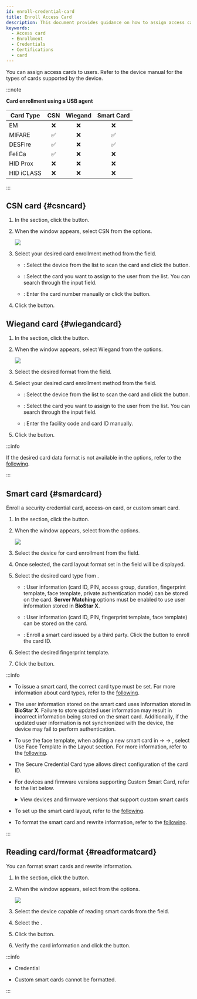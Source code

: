 ```yaml
---
id: enroll-credential-card
title: Enroll Access Card
description: This document provides guidance on how to assign access cards to users.
keywords:
  - Access card
  - Enrollment
  - Credentials
  - Certifications
  - card
---
```


You can assign access cards to users. Refer to the device manual for the types of cards supported by the device.

:::note

**Card enrollment using a USB agent**

<div className='table-fixed'>

| Card Type  | CSN | Wiegand | Smart Card |
| ---------- | :-: | :-----: | :--------: |
| EM         |  ❌  |    ❌    |      ❌     |
| MIFARE     |  ✅  |    ❌    |      ✅     |
| DESFire    |  ✅  |    ❌    |      ✅     |
| FeliCa     |  ✅  |    ❌    |      ❌     |
| HID Prox   |  ❌  |    ❌    |      ❌     |
| HID iCLASS |  ❌  |    ❌    |      ❌     |

</div>

:::

## CSN card {#csncard}

1. In the <Cmd sid='common.credential' product='2' /> section, click the <Cmd sid='button.addCard' product='2' /> button.

2. When the <Cmd sid='user.header.card' product='2' /> window appears, select <Cmd>CSN</Cmd> from the <Cmd sid='user.cardType' product='2' /> options.

   <Image src='/img/biostarx-new-user-credential-card-csn.png' />

3. Select your desired card enrollment method from the <Cmd sid='common.registrationOption' product='2' /> field.

   * <Cmd sid='common.registerByCardReader' product='2' />: Select the device from the <Cmd sid='common.device' product='2' /> list to scan the card and click the <Cmd sid='common.readCard' product='2' /> button.

   * <Cmd sid='common.assignCard' product='2' />: Select the card you want to assign to the user from the list. You can search through the input field.

   * <Cmd sid='common.enterManually' product='2' />: Enter the card number manually or click the <Cmd sid='common.useUserId' product='2' /> button.

4. Click the <Cmd sid='button.enroll' product='2' /> button.

## Wiegand card {#wiegandcard}

1. In the <Cmd sid='common.credential' product='2' /> section, click the <Cmd sid='button.addCard' product='2' /> button.

2. When the <Cmd sid='user.header.card' product='2' /> window appears, select <Cmd>Wiegand</Cmd> from the <Cmd sid='user.cardType' product='2' /> options.

   <Image src='/img/biostarx-new-user-credential-card-wiegand.png' />

3. Select the desired format from the <Cmd sid='user.cardEnrol.cardFormat' product='2' /> field.

4. Select your desired card enrollment method from the <Cmd sid='common.registrationOption' product='2' /> field.

   * <Cmd sid='common.registerByCardReader' product='2' />: Select the device from the <Cmd sid='common.device' product='2' /> list to scan the card and click the <Cmd sid='common.readCard' product='2' /> button.

   * <Cmd sid='common.assignCard' product='2' />: Select the card you want to assign to the user from the list. You can search through the input field.

   * <Cmd sid='common.enterManually' product='2' />: Enter the facility code and card ID manually.

5. Click the <Cmd sid='button.enroll' product='2' /> button.

:::info

If the desired card data format is not available in the <Cmd sid='user.cardEnrol.cardFormat' product='2' /> options, refer to the [following](settings-credential-wiegand-format).

:::

## Smart card {#smardcard}

Enroll a security credential card, access-on card, or custom smart card.

1. In the <Cmd sid='common.credential' product='2' /> section, click the <Cmd sid='button.addCard' product='2' /> button.

2. When the <Cmd sid='user.header.card' product='2' /> window appears, select <Cmd sid='common.smartCard' product='2' /> from the <Cmd sid='user.cardType' product='2' /> options.

   <Image src='/img/biostarx-new-user-credential-card-smartcard.png' />

3. Select the device for card enrollment from the <Cmd sid='common.device' product='2' /> field.

4. Once selected, the card layout format set in the <Cmd sid='user.cardLayoutFormatName' product='2' /> field will be displayed.

5. Select the desired card type from <Cmd sid='user.cardMode' product='2' />.

   * <Cmd sid='user.secureCredentialCard' product='2' />: User information (card ID, PIN, access group, duration, fingerprint template, face template, private authentication mode) can be stored on the card. **Server Matching** options must be enabled to use user information stored in **BioStar X**.

   * <Cmd sid='user.accessOnCard' product='2' />: User information (card ID, PIN, fingerprint template, face template) can be stored on the card.

   * <Cmd sid='common.customSmartCard' product='2' />: Enroll a smart card issued by a third party. Click the <Cmd sid='common.readCard' product='2' /> button to enroll the card ID.

6. Select the desired fingerprint template.

7. Click the <Cmd sid='button.writeCard' product='2' /> button.

:::info

* To issue a smart card, the correct card type must be set. For more information about card types, refer to the [following](settings-credential-smart-format).

* The user information stored on the smart card uses information stored in **BioStar X**. Failure to store updated user information may result in incorrect information being stored on the smart card. Additionally, if the updated user information is not synchronized with the device, the device may fail to perform authentication.

* To use the face template, when adding a new smart card in <Cmd sid='shell.header.setting' /> → <Cmd sid='setting.menu.credential.root' /> → <Cmd sid='setting.menu.credential.cardFormat' />, select <Cmd>Use Face Template</Cmd> in the <Cmd>Layout</Cmd> section. For more information, refer to the [following](settings-credential-smart-format#layout).

* The Secure Credential Card type allows direct configuration of the card ID.

* For devices and firmware versions supporting Custom Smart Card, refer to the list below.

  <details>
  <summary>View devices and firmware versions that support custom smart cards</summary>

  * XPass D2 firmware version 1.7.1 or higher

  * BioEntry P2 firmware version 1.5.1 or higher

  * BioEntry W2 firmware version 1.8.0 or higher

  * BioStation 2a firmware version 1.1.0 or higher

  * X-Station 2 firmware version 1.3.0 or higher

  * BioStation 3 firmware version 1.3.0 or higher

  * BioEntry W3 firmware version 1.0.0 or higher

  * BioLite N2 firmware version 1.6.2 or higher

  </details>

* To set up the smart card layout, refer to the [following](settings-device-details-auth).

* To format the smart card and rewrite information, refer to the [following](#readformatcard).

:::

## Reading card/format {#readformatcard}

You can format smart cards and rewrite information.

1. In the <Cmd sid='common.credential' product='2' /> section, click the <Cmd sid='button.addCard' product='2' /> button.

2. When the <Cmd sid='user.header.card' product='2' /> window appears, select <Cmd sid='common.readCard' product='2' /> from the <Cmd sid='user.cardType' product='2' /> options.

   <Image src='/img/biostarx-new-user-credential-card-readcard.png' />

3. Select the device capable of reading smart cards from the <Cmd sid='common.device' product='2' /> field.

4. Select the <Cmd sid='user.cardModeLong' product='2' />.

5. Click the <Cmd sid='common.readCard' product='2' /> button.

6. Verify the card information and click the <Cmd sid='button.formatCard' product='2' /> button.

:::info

* Credential

* Custom smart cards cannot be formatted.

:::
